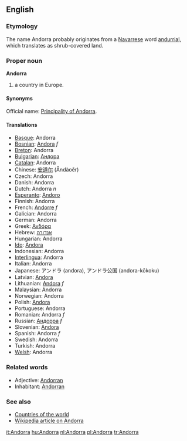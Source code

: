 ==English==
===Etymology===
The name Andorra probably originates from a [[Navarrese]] word [[andurrial]], which translates as shrub-covered land.

===Proper noun===
'''Andorra'''

# a country in Europe. 

====Synonyms====
Official name: [[Principality of Andorra]].

====Translations====
*[[Basque]]: Andorra
*[[Bosnian]]: [[Andora]] ''f''
*[[Breton]]: Andorra
*[[Bulgarian]]: [[Андора]]
*[[Catalan]]: Andorra
*Chinese: [[安道尔]] (Āndàoěr)
*Czech: Andorra
*Danish: Andorra
*Dutch: Andorra ''n''
*[[Esperanto]]: [[Andoro]]
*Finnish: Andorra
*French: [[Andorre]] ''f''
*Galician: Andorra
*German: Andorra
*Greek: [[Ανδόρα]]
*Hebrew: [[אנדורה]]
*Hungarian: Andorra
*[[Ido]]: [[Andora]]
*Indonesian: Andorra <!-- Maybe it should be Andora, but id.wikipedia has this spelling-->
*[[Interlingua]]: Andorra
*Italian: Andorra
*Japanese: アンドラ (andora), アンドラ公国 (andora-kōkoku)
*Latvian: [[Andora]]
*Lithuanian: [[Andora]] ''f''
*Malaysian: Andorra
*Norwegian: Andorra
*Polish: [[Andora]]
*Portuguese: Andorra
*Romanian: Andorra ''f''
*Russian: [[Андорра]] ''f''
*Slovenian: [[Andora]]
*Spanish: Andorra ''f''
*Swedish: Andorra
*Turkish: Andorra
*[[Welsh]]: Andorra

===Related words===
*Adjective: [[Andorran]]
*Inhabitant: [[Andorran]]

===See also===
*[[Countries of the world]]
*[[w:Andorra|Wikipedia article on Andorra]]

[[it:Andorra]]
[[hu:Andorra]]
[[nl:Andorra]]
[[pl:Andorra]]
[[tr:Andorra]]